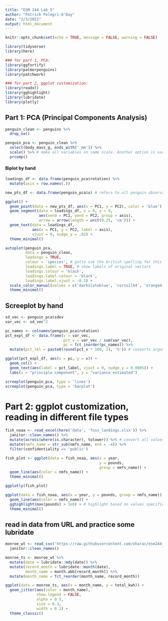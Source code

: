 ```yaml
---
title: "ESM 244 Lab 5"
author: "Patrick Pelegri-O'Day"
date: "2/3/2022"
output: html_document
---
```


```r
knitr::opts_chunk$set(echo = TRUE, message = FALSE, warning = FALSE)

library(tidyverse)
library(here)

### for part 1, PCA:
library(ggfortify)
library(palmerpenguins)
library(patchwork)

### for part 2, ggplot customization:
library(readxl)
library(gghighlight)
library(lubridate)
library(plotly)
```

## Part 1: PCA (Principal Components Analysis)

```r
penguin_clean <- penguins %>% 
  drop_na()

penguin_pca <- penguin_clean %>% 
  select(body_mass_g, ends_with('_mm')) %>% 
  scale() %>% # make all variables on same scale. Another option is use `scale = TRUE` argument within prcomp()
  prcomp()
```

#### Biplot by hand
```r
loadings_df <- data.frame(penguin_pca$rotation) %>% 
  mutate(axis = row.names(.)) 

new_pts_df <- data.frame(penguin_pca$x) # refers to all penguin observations based on their coordinates with the new PC system as opposed to the original axes

ggplot() + 
  geom_point(data = new_pts_df, aes(x = PC1, y = PC2), color = 'blue') +
  geom_segment(data = loadings_df, x = 0, y = 0,
               aes(xend = PC1, yend = PC2, group = axis),
               arrow = arrow(length = unit(0.25, 'cm'))) +
  geom_text(data = loadings_df,
            aes(x = PC1, y = PC2, label = axis),
            vjust = 0, nudge_y = .02) +
  theme_minimal()
```

```r
autoplot(penguin_pca,
         data = penguin_clean,
         loadings = TRUE,
         colour = 'species', # gotta use the british spelling for this package
         loadings.label = TRUE, # show labels of original vectors
         loadings.colour = 'black',
         loadings.label.colour = 'black',
         loadings.label.vjust = -0.5) +
  scale_color_manual(values = c('darkslateblue', 'cornsilk4', 'orange4')) +
  theme_minimal()
```

## Screeplot by hand

```r
sd_vec <- penguin_pca$sdev
var_vec <- sd_vec^2

pc_names <- colnames(penguin_pca$rotation)
pct_expl_df <- data.frame(v = var_vec,
                          pct_v = var_vec / sum(var_vec),
                          pc = fct_inorder(pc_names)) %>% 
  mutate(pct_lbl = paste0(round(pct_v * 100, 1), '%')) # converts arguments to strings then concatenates them

ggplot(pct_expl_df, aes(x = pc, y = v)) +
  geom_col() + 
  geom_text(aes(label = pct_label, vjust = 0, nudge_y = 0.0005)) +
  labs(x = "principle component", y = "variance estimated")
```

```r
screeplot(penguin_pca, type = 'lines')
screeplot(penguin_pca, type = 'barplot')
```

# Part 2: ggplot customization, reading in different file types

```r
fish_noaa <- read_excel(here('data', 'foss_landings.xlsx')) %>% 
  janitor::clean_names() %>% 
  mutate(across(where(is.character), tolower)) %>% # convert all values into characters
  mutate(nmfs_name = str_sub(nmfs_name, end = -4)) %>% 
  filter(confidentiality == 'public')
```

```r
fish_plot <- ggplot(data = fish_noaa, aes(x = year, 
                                          y = pounds, 
                                          group = nmfs_name)) +
  geom_line(aes(color = nmfs_name)) +
  theme_minimal()

ggplotly(fish_plot)

ggplot(data = fish_noaa, aes(x = year, y = pounds, group = nmfs_name)) +
  geom_line(aes(color = nmfs_name)) +
  gghighlight(max(pounds) > 1e8) + # highlight based on values specified
  theme_minimal()
```

## read in data from URL and practice some lubridate

```r
monroe_wt <- read_csv('https://raw.githubusercontent.com/oharac/esm244_w22_lab5/master/data/MWTP_Elec_Daily.csv') %>% 
  janitor::clean_names()

monroe_ts <- monroe_wt %>% 
  mutate(date = lubridate::mdy(date)) %>% 
  mutate(record_month = lubridate::month(date),
         month_name = month.abb[record_month]) %>% 
  mutate(month_name = fct_reorder(month_name, record_month))

ggplot(data = monroe_ts, aes(x = month_name, y = total_kwh)) + 
  geom_jitter(aes(color = month_name),
              show.legend = FALSE,
              alpha = 0.5,
              size = 0.3, 
              width = 0.2) +
  theme_classic()
```




